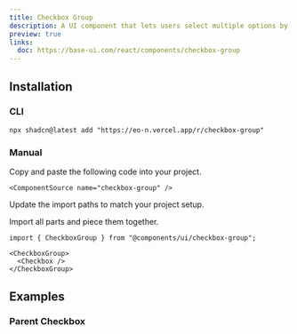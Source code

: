 ```yaml
---
title: Checkbox Group
description: A UI component that lets users select multiple options by toggling individual checkboxes.
preview: true
links:
  doc: https://base-ui.com/react/components/checkbox-group
---
```


<ComponentTabs name="checkbox-group-demo" />

## Installation

### CLI

```package-install
npx shadcn@latest add "https://eo-n.vercel.app/r/checkbox-group"
```

### Manual

<Steps>

  <Step>
    Copy and paste the following code into your project.

    <ComponentSource name="checkbox-group" />

  </Step>
  
  <Step>Update the import paths to match your project setup.</Step>

</Steps>

Import all parts and piece them together.

```tsx
import { CheckboxGroup } from "@components/ui/checkbox-group";
```

```tsx
<CheckboxGroup>
  <Checkbox />
</CheckboxGroup>
```

## Examples

### Parent Checkbox

<ComponentTabs name="checkbox-group-parent" />
